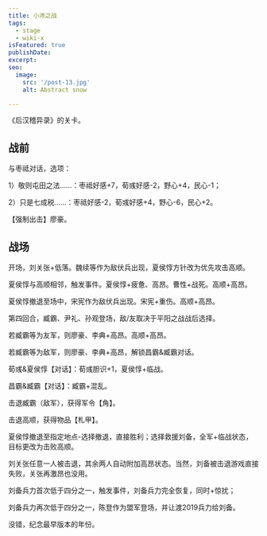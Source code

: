 ```yaml
---
title: 小沛之战
tags:
  - stage
  - wiki-x
isFeatured: true
publishDate: 
excerpt: 
seo:
  image:
    src: '/post-13.jpg'
    alt: Abstract snow

---
```



《后汉稽异录》的关卡。

<h2  class='section-title'>战前</h2>

与枣祗对话，选项：

1）敬则屯田之法……：枣祗好感+7，荀彧好感-2，野心+4，民心-1；

2）只是七成税……：枣祗好感-2，荀彧好感+4，野心-6，民心+2。

【强制出击】廖豪。

<h2  class='section-title'>战场</h2>

开场，刘关张+低落。魏续等作为敌伏兵出现，夏侯惇方针改为优先攻击高顺。

夏侯惇与高顺相邻，触发事件。夏侯惇+疲惫、高昂。曹性+战死。高顺+高昂。

夏侯惇撤退至场中，宋宪作为敌伏兵出现。宋宪+重伤。高顺+高昂。

第四回合，臧霸、尹礼、孙观登场，敌/友取决于平阳之战战后选择。

若臧霸等为友军，则廖豪、李典+高昂。高顺+高昂。

若臧霸等为敌军，则廖豪、李典+高昂，解锁昌霸&臧霸对话。

荀彧&夏侯惇【对话】：荀彧胆识+1，夏侯惇+临战。

昌霸&臧霸【对话】：臧霸+混乱。

击退臧霸（敌军），获得军令【角】。

击退高顺，获得物品【札甲】。

夏侯惇撤退至指定地点-选择撤退，直接胜利；选择救援刘备，全军+临战状态，目标更改为击败高顺。

刘关张任意一人被击退，其余两人自动附加高昂状态。当然，刘备被击退游戏直接失败，关张再激昂也没用。

刘备兵力首次低于四分之一，触发事件，刘备兵力完全恢复，同时+惊扰；

刘备兵力再次低于四分之一，陈登作为盟军登场，并让渡2019兵力给刘备。

<p class="italic ...">没错，纪念最早版本的年份。</p>
